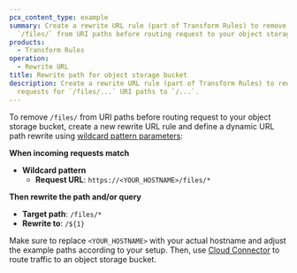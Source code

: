 ```yaml
---
pcx_content_type: example
summary: Create a rewrite URL rule (part of Transform Rules) to remove
  `/files/` from URI paths before routing request to your object storage bucket.
products:
  - Transform Rules
operation:
  - Rewrite URL
title: Rewrite path for object storage bucket
description: Create a rewrite URL rule (part of Transform Rules) to rewrite any
  requests for `/files/...` URI paths to `/...`.
---
```



To remove `/files/` from URI paths before routing request to your object storage bucket, create a new rewrite URL rule and define a dynamic URL path rewrite using [wildcard pattern parameters](/rules/transform/url-rewrite/create-dashboard/#wildcard-pattern-parameters):

<Example>

**When incoming requests match**

- **Wildcard pattern**
  - **Request URL**: `https://<YOUR_HOSTNAME>/files/*`

**Then rewrite the path and/or query**
- **Target path**: `/files/*`
- **Rewrite to**: `/${1}`

</Example>

Make sure to replace `<YOUR_HOSTNAME>` with your actual hostname and adjust the example paths according to your setup.
Then, use [Cloud Connector](/rules/cloud-connector/) to route traffic to an object storage bucket.